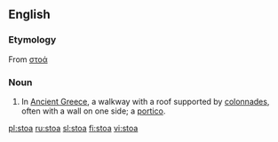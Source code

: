 ==English==

===Etymology===
From {{etyl|grc}} [[στοά]]

===Noun===
{{wikipedia}}
{{en-noun|stoae|pl2=stoæ}}

# {{architecture}} In [[Ancient Greece]], a walkway with a roof supported by [[colonnade]]s, often with a wall on one side; a [[portico]].
{{WikiSaurus-link|porch}}

[[pl:stoa]]
[[ru:stoa]]
[[sl:stoa]]
[[fi:stoa]]
[[vi:stoa]]